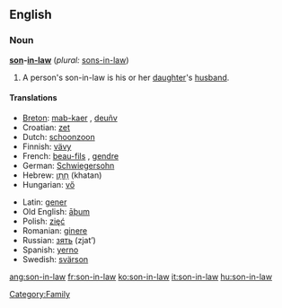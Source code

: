 
==English==
===Noun===
'''[[son]]-[[in-law]]''' (''plural:'' [[sons-in-law]])

# A person's son-in-law is his or her [[daughter]]'s [[husband]].

====Translations====
{{top}}
*[[Breton]]: [[mab-kaer]] {{m}}, [[deuñv]] {{m}}
*Croatian: [[zet]]
*Dutch: [[schoonzoon]] {{m}}
*Finnish: [[vävy]]
*French: [[beau-fils]] {{m}}, [[gendre]] {{m}}
*German: [[Schwiegersohn]] {{m}}
*Hebrew: [[חתן|חָתָן]] (khatan) {{m}}
*Hungarian: [[vő]]
{{mid}}
*Latin: [[gener]] {{m}}
*Old English: [[aþum|āþum]] {{m}}
*Polish: [[zięć]] {{m}}
*Romanian: [[ginere]] {{m}}
*Russian: [[зять]] (zjat’) {{m}}
*Spanish: [[yerno]] {{m}}
*Swedish: [[svärson]] {{c}}
{{bottom}}

[[Category:Family]]

[[ang:son-in-law]]
[[fr:son-in-law]]
[[ko:son-in-law]]
[[it:son-in-law]]
[[hu:son-in-law]]